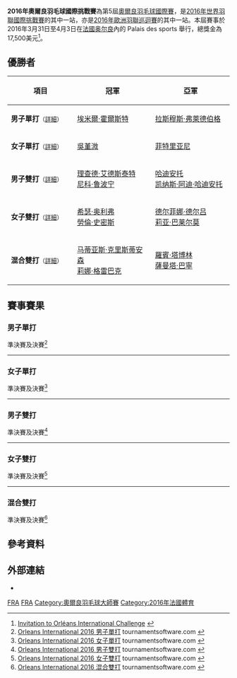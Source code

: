 {{noteTA|G1=Badminton}}
{{infobox badminton event
|name           = 2016年奧爾良羽毛球國際挑戰賽
|image          = 
|size           = 
|caption        =
|dates          = 2016年3月31日－4月3日
|number_edition = 第5屆
|level          = 4A
|prize_money    = 1.75萬美元
|location       = {{FRA}}[[奥尔良|奥尔良]]
|venue          = Palais des sports
|previous       = 2015年奧爾良羽毛球國際挑戰賽
|next           = 2017年奧爾良羽毛球國際挑戰賽
}}
'''2016年奧爾良羽毛球國際挑戰賽'''為第5屆[[奧爾良羽毛球國際賽|奧爾良羽毛球國際賽]]，是[[2016年世界羽聯國際挑戰賽|2016年世界羽聯國際挑戰賽]]的其中一站，亦是[[2016年歐洲羽聯巡迴賽|2016年歐洲羽聯巡迴賽]]的其中一站。本屆賽事於2016年3月31日至4月3日在[[法國|法國]][[奥尔良|奥尔良]]內的 Palais des sports 舉行，總獎金為17,500美元<ref>[http://www.bwfbadminton.org/file.aspx?id=683470&dl=1 Invitation to Orléans International Challenge] {{Wayback|url=http://www.bwfbadminton.org/file.aspx?id=683470&dl=1 |date=20160611035121 }}{{en}}</ref>。

== 優勝者 ==
{| class=wikitable style="font-size:small"
!width="200"|項目
!width="250"|冠軍
!width="250"|亞軍
|-
|'''男子單打'''<small>（[[#男子單打|詳細]]）</small>
|{{flagicon|DEN}} [[埃米爾·霍爾斯特|埃米爾·霍爾斯特]]
|{{flagicon|DEN}} [[拉斯穆斯·弗萊德伯格|拉斯穆斯·弗萊德伯格]]
|-
|'''女子單打'''<small>（[[#女子單打|詳細]]）</small>
|{{flagicon|MAS}} [[吳堇溦|吳堇溦]]
|{{flagicon|INA}} [[菲特里亚尼|菲特里亚尼]]
|-
|'''男子雙打'''<small>（[[#男子雙打|詳細]]）</small>
|{{flagicon|SWE}} [[理查德·艾德斯泰特|理查德·艾德斯泰特]]<br/>{{flagicon|SWE}} [[尼科·鲁波宁|尼科·鲁波宁]]
|{{flagicon|INA}} [[哈迪安托|哈迪安托]]<br/>{{flagicon|INA}} [[凯纳斯·阿迪·哈迪安托|凯纳斯·阿迪·哈迪安托]]
|-
|'''女子雙打'''<small>（[[#女子雙打|詳細]]）</small>
|{{flagicon|ENG}} [[希瑟·奥利弗|希瑟·奥利弗]]<br/>{{flagicon|ENG}} [[勞倫·史密斯|勞倫·史密斯]]
|{{flagicon|FRA}} [[德尔菲娜·德尔吕|德尔菲娜·德尔吕]]<br/>{{flagicon|FRA}} [[莉亚·巴莱尔莫|莉亚·巴莱尔莫]]
|-
|'''混合雙打'''<small>（[[#混合雙打|詳細]]）</small>
|{{flagicon|DEN}} [[马蒂亚斯·克里斯蒂安森|马蒂亚斯·克里斯蒂安森]]<br/>{{flagicon|DEN}} [[莉娜·格雷巴克|莉娜·格雷巴克]]
|{{flagicon|NED}} [[羅賓·塔博林|羅賓·塔博林]]<br/>{{flagicon|NED}} [[薩曼塔·巴寧|薩曼塔·巴寧]]
|}

== 賽事賽果 ==
=== 男子單打 ===
;準決賽及決賽<ref name="MS">[http://bwf.tournamentsoftware.com/sport/draw.aspx?id=7644711B-290D-4DDF-B714-3F70C8A21C8F&draw=2 Orleans International 2016 男子單打] tournamentsoftware.com {{en}}</ref>
{{4TeamBracket-Tennis3-v2
| team-width=200
| RD1-seed1=1
| RD1-team1={{flagicon|FRA}} [[布里斯·利弗德斯|布里斯·利弗德斯]]
| RD1-score1-1=20
| RD1-score1-2=19
| RD1-score1-3=
| RD1-seed2=3
| RD1-team2='''{{flagicon|DEN}} [[埃米爾·霍爾斯特|埃米爾·霍爾斯特]]
| RD1-score2-1='''22
| RD1-score2-2='''21
| RD1-score2-3=

| RD1-seed3=
| RD1-team3='''{{flagicon|DEN}} [[拉斯穆斯·弗莱德伯格|拉斯穆斯·弗莱德伯格]]
| RD1-score3-1='''21
| RD1-score3-2='''21
| RD1-score3-3=
| RD1-seed4=
| RD1-team4={{flagicon|POR}} [[佩德羅·馬丁斯|佩德羅·馬丁斯]]
| RD1-score4-1=17
| RD1-score4-2=18
| RD1-score4-3=

| RD2-seed1=3
| RD2-team1='''{{flagicon|DEN}} [[埃米爾·霍爾斯特|埃米爾·霍爾斯特]]
| RD2-score1-1='''21
| RD2-score1-2='''21
| RD2-score1-3=
| RD2-seed2=
| RD2-team2={{flagicon|DEN}} [[拉斯穆斯·弗萊德伯格|拉斯穆斯·弗萊德伯格]]
| RD2-score2-1=17
| RD2-score2-2=13
| RD2-score2-3=
}}
----

=== 女子單打 ===
;準決賽及決賽<ref name="WS">[http://bwf.tournamentsoftware.com/sport/draw.aspx?id=7644711B-290D-4DDF-B714-3F70C8A21C8F&draw=4 Orleans International 2016 女子單打] {{Wayback|url=http://bwf.tournamentsoftware.com/sport/draw.aspx?id=7644711B-290D-4DDF-B714-3F70C8A21C8F&draw=4 |date=20210906050032 }} tournamentsoftware.com {{en}}</ref>
{{4TeamBracket-Tennis3-v2
| team-width=200
| RD1-seed1=1
| RD1-team1={{flagicon|GER}} [[卡琳·施纳泽|卡琳·施纳泽]]
| RD1-score1-1=17
| RD1-score1-2=12
| RD1-score1-3=
| RD1-seed2=
| RD1-team2='''{{flagicon|INA}} [[菲特里亚尼|菲特里亚尼]]
| RD1-score2-1='''21
| RD1-score2-2='''21
| RD1-score2-3=

| RD1-seed3=
| RD1-team3='''{{flagicon|MAS}} [[吳堇溦|吳堇溦]]
| RD1-score3-1='''21
| RD1-score3-2='''21
| RD1-score3-3=
| RD1-seed4=4
| RD1-team4={{flagicon|INA}} [[哈娜·拉曼迪尼|哈娜·拉曼迪尼]]
| RD1-score4-1=9
| RD1-score4-2=13
| RD1-score4-3=

| RD2-seed1=
| RD2-team1={{flagicon|INA}} [[菲特里亚尼|菲特里亚尼]]
| RD2-score1-1='''21
| RD2-score1-2=10
| RD2-score1-3=7
| RD2-seed2=
| RD2-team2='''{{flagicon|MAS}} [[吳堇溦|吳堇溦]]
| RD2-score2-1=15
| RD2-score2-2='''21
| RD2-score2-3='''21
}}
----

=== 男子雙打 ===
;準決賽及決賽<ref name="MD">[http://bwf.tournamentsoftware.com/sport/draw.aspx?id=7644711B-290D-4DDF-B714-3F70C8A21C8F&draw=6 Orleans International 2016 男子雙打] tournamentsoftware.com {{en}}</ref>
{{4TeamBracket-Tennis3-v2
| team-width=200
| RD1-seed1=Q
| RD1-team1='''{{flagicon|SWE}} [[理查德·艾德斯泰特|理查德·艾德斯泰特]]<br/> {{flagicon|SWE}} [[尼科·鲁波宁|尼科·鲁波宁]]
| RD1-score1-1='''22
| RD1-score1-2='''21
| RD1-score1-3=
| RD1-seed2=
| RD1-team2={{flagicon|MAS}} [[陳致佃|陳致佃]]<br/> {{flagicon|MAS}} [[陈蔚元|陈蔚元]]
| RD1-score2-1=20
| RD1-score2-2=9
| RD1-score2-3=

| RD1-seed3=
| RD1-team3='''{{flagicon|INA}} [[哈迪安托|哈迪安托]]<br/> {{flagicon|INA}} [[凯纳斯·阿迪·哈迪安托|凯纳斯·阿迪·哈迪安托]]
| RD1-score3-1=16
| RD1-score3-2='''21
| RD1-score3-3='''21
| RD1-seed4=2
| RD1-team4={{flagicon|INA}} [[亚当·克瓦林纳|亚当·克瓦林纳]]<br/> {{flagicon|INA}} [[普热梅斯瓦夫·瓦查|普热梅斯瓦夫·瓦查]]
| RD1-score4-1='''21
| RD1-score4-2=13
| RD1-score4-3=17

| RD2-seed1=Q
| RD2-team1='''{{flagicon|SWE}} [[理查德·艾德斯泰特|理查德·艾德斯泰特]]<br/> {{flagicon|SWE}} [[尼科·鲁波宁|尼科·鲁波宁]]
| RD2-score1-1=13
| RD2-score1-2='''21
| RD2-score1-3='''21
| RD2-seed2=
| RD2-team2={{flagicon|INA}} [[哈迪安托|哈迪安托]]<br/> {{flagicon|INA}} [[凯纳斯·阿迪·哈迪安托|凯纳斯·阿迪·哈迪安托]]
| RD2-score2-1='''21
| RD2-score2-2=12
| RD2-score2-3=19
}}
----

=== 女子雙打 ===
;準決賽及決賽<ref name="WD">[http://bwf.tournamentsoftware.com/sport/draw.aspx?id=7644711B-290D-4DDF-B714-3F70C8A21C8F&draw=8 Orleans International 2016 女子雙打] tournamentsoftware.com {{en}}</ref>
{{4TeamBracket-Tennis3-v2
| team-width=200
| RD1-seed1=1
| RD1-team1='''{{flagicon|ENG}} [[希瑟·奥利弗|希瑟·奥利弗]]<br/> {{flagicon|ENG}} [[勞倫·史密斯|勞倫·史密斯]]
| RD1-score1-1='''21
| RD1-score1-2='''21
| RD1-score1-3=
| RD1-seed2=
| RD1-team2={{flagicon|MAS}} [[鄒美君|鄒美君]]<br/> {{flagicon|MAS}} [[李明艷|李明艷]]
| RD1-score2-1=11
| RD1-score2-2=14
| RD1-score2-3=

| RD1-seed3=Q
| RD1-team3={{flagicon|JPN}} [[新玉美鄉|新玉美鄉]]<br/> {{flagicon|JPN}} [[渡邊茜|渡邊茜]]
| RD1-score3-1=20
| RD1-score3-2=19
| RD1-score3-3=
| RD1-seed4=
| RD1-team4='''{{flagicon|FRA}} [[德尔菲娜·德尔吕|德尔菲娜·德尔吕]]<br/> {{flagicon|FRA}} [[莉亚·巴莱尔莫|莉亚·巴莱尔莫]]
| RD1-score4-1='''22
| RD1-score4-2='''21
| RD1-score4-3=

| RD2-seed1=1
| RD2-team1='''{{flagicon|ENG}} [[希瑟·奥利弗|希瑟·奥利弗]]<br/> {{flagicon|ENG}} [[勞倫·史密斯|勞倫·史密斯]]
| RD2-score1-1='''21
| RD2-score1-2='''21
| RD2-score1-3=
| RD2-seed2=
| RD2-team2={{flagicon|FRA}} [[德尔菲娜·德尔吕|德尔菲娜·德尔吕]]<br/> {{flagicon|FRA}} [[莉亚·巴莱尔莫|莉亚·巴莱尔莫]]
| RD2-score2-1=19
| RD2-score2-2=8
| RD2-score2-3=
}}
----

=== 混合雙打 ===
;準決賽及決賽<ref name="XD">[http://bwf.tournamentsoftware.com/sport/draw.aspx?id=7644711B-290D-4DDF-B714-3F70C8A21C8F&draw=10 Orleans International 2016 混合雙打] tournamentsoftware.com {{en}}</ref>
{{4TeamBracket-Tennis3-v2
| team-width=200
| RD1-seed1=
| RD1-team1={{flagicon|MAS}} [[陈健铭|陈健铭]]<br/> {{flagicon|MAS}} [[賴沛君|賴沛君]]
| RD1-score1-1=13
| RD1-score1-2=19
| RD1-score1-3=
| RD1-seed2=4
| RD1-team2='''{{flagicon|DEN}} [[马蒂亚斯·克里斯蒂安森|马蒂亚斯·克里斯蒂安森]]<br/> {{flagicon|DEN}} [[莉娜·格雷巴克|莉娜·格雷巴克]]
| RD1-score2-1='''21
| RD1-score2-2='''21
| RD1-score2-3=

| RD1-seed3=
| RD1-team3={{flagicon|GER}} [[马文·埃米尔·塞德尔|马文·埃米尔·塞德尔]]<br/> {{flagicon|GER}} [[琳達·埃弗勒|琳達·埃弗勒]]
| RD1-score3-1=19
| RD1-score3-2='''21
| RD1-score3-3=18
| RD1-seed4=
| RD1-team4='''{{flagicon|NED}} [[羅賓·塔博林|羅賓·塔博林]]<br/> {{flagicon|NED}} [[薩曼塔·巴寧|薩曼塔·巴寧]]
| RD1-score4-1='''21
| RD1-score4-2=14
| RD1-score4-3='''21

| RD2-seed1=4
| RD2-team1='''{{flagicon|DEN}} [[马蒂亚斯·克里斯蒂安森|马蒂亚斯·克里斯蒂安森]]<br/> {{flagicon|DEN}} [[莉娜·格雷巴克|莉娜·格雷巴克]]
| RD2-score1-1='''21
| RD2-score1-2='''21
| RD2-score1-3=
| RD2-seed2=
| RD2-team2={{flagicon|NED}} [[羅賓·塔博林|羅賓·塔博林]]<br/> {{flagicon|NED}} [[薩曼塔·巴寧|薩曼塔·巴寧]]
| RD2-score2-1=14
| RD2-score2-2=13
| RD2-score2-3=
}}

== 參考資料 ==
{{Reflist}}

==外部連結==
*{{official|http://fi.cltobadminton.fr}}{{fr}}

[[Category:2016年世界羽聯國際挑戰賽|FRA]]
[[Category:2016年歐洲羽聯巡迴賽|FRA]]
[[Category:奧爾良羽毛球大師賽|Category:奧爾良羽毛球大師賽]]
[[Category:2016年法國體育|Category:2016年法國體育]]